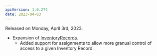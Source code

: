 ```yaml
---
apiVersion: 1.0.274
date: 2023-04-03
---
```


Released on Monday, April 3rd, 2023.

- Expansion of [InventoryRecords](/knowledge-base/multi-location-inventory).
   - Added support for assignments to allow more granual control of access to a given Inventory Record. 
